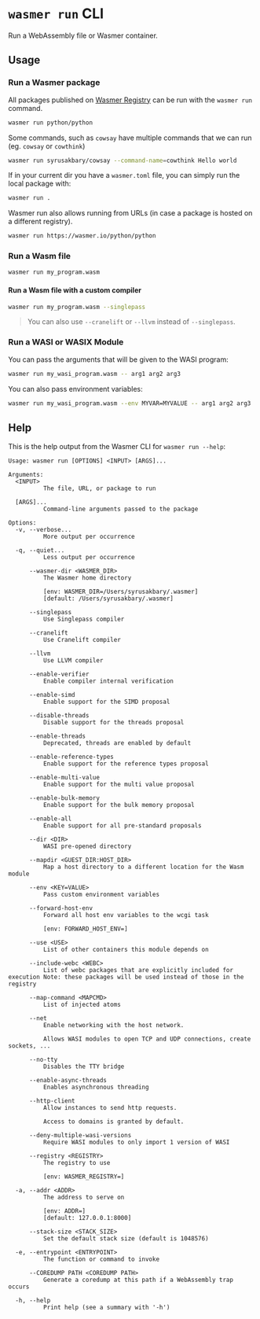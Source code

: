 # `wasmer run` CLI

Run a WebAssembly file or Wasmer container.

## Usage

### Run a Wasmer package

All packages published on [Wasmer Registry](/registry) can be run with the `wasmer run` command.

```bash
wasmer run python/python
```

Some commands, such as `cowsay` have multiple commands that we can run (eg. `cowsay` or `cowthink`)

```bash
wasmer run syrusakbary/cowsay --command-name=cowthink Hello world
```

If in your current dir you have a `wasmer.toml` file, you can simply run the local package with:

```bash
wasmer run .
```

Wasmer run also allows running from URLs (in case a package is hosted on a different registry).

```bash
wasmer run https://wasmer.io/python/python
```


### Run a Wasm file

```bash
wasmer run my_program.wasm
```

#### Run a Wasm file with a custom compiler

```bash
wasmer run my_program.wasm --singlepass
```

> You can also use `--cranelift` or `--llvm` instead of `--singlepass`.

### Run a WASI or WASIX Module

You can pass the arguments that will be given to the WASI program:

```bash
wasmer run my_wasi_program.wasm -- arg1 arg2 arg3
```

You can also pass environment variables:

```bash
wasmer run my_wasi_program.wasm --env MYVAR=MYVALUE -- arg1 arg2 arg3
```


## Help

This is the help output from the Wasmer CLI for `wasmer run --help`:

```
Usage: wasmer run [OPTIONS] <INPUT> [ARGS]...

Arguments:
  <INPUT>
          The file, URL, or package to run

  [ARGS]...
          Command-line arguments passed to the package

Options:
  -v, --verbose...
          More output per occurrence

  -q, --quiet...
          Less output per occurrence

      --wasmer-dir <WASMER_DIR>
          The Wasmer home directory

          [env: WASMER_DIR=/Users/syrusakbary/.wasmer]
          [default: /Users/syrusakbary/.wasmer]

      --singlepass
          Use Singlepass compiler

      --cranelift
          Use Cranelift compiler

      --llvm
          Use LLVM compiler

      --enable-verifier
          Enable compiler internal verification

      --enable-simd
          Enable support for the SIMD proposal

      --disable-threads
          Disable support for the threads proposal

      --enable-threads
          Deprecated, threads are enabled by default

      --enable-reference-types
          Enable support for the reference types proposal

      --enable-multi-value
          Enable support for the multi value proposal

      --enable-bulk-memory
          Enable support for the bulk memory proposal

      --enable-all
          Enable support for all pre-standard proposals

      --dir <DIR>
          WASI pre-opened directory

      --mapdir <GUEST_DIR:HOST_DIR>
          Map a host directory to a different location for the Wasm module

      --env <KEY=VALUE>
          Pass custom environment variables

      --forward-host-env
          Forward all host env variables to the wcgi task

          [env: FORWARD_HOST_ENV=]

      --use <USE>
          List of other containers this module depends on

      --include-webc <WEBC>
          List of webc packages that are explicitly included for execution Note: these packages will be used instead of those in the registry

      --map-command <MAPCMD>
          List of injected atoms

      --net
          Enable networking with the host network.

          Allows WASI modules to open TCP and UDP connections, create sockets, ...

      --no-tty
          Disables the TTY bridge

      --enable-async-threads
          Enables asynchronous threading

      --http-client
          Allow instances to send http requests.

          Access to domains is granted by default.

      --deny-multiple-wasi-versions
          Require WASI modules to only import 1 version of WASI

      --registry <REGISTRY>
          The registry to use

          [env: WASMER_REGISTRY=]

  -a, --addr <ADDR>
          The address to serve on

          [env: ADDR=]
          [default: 127.0.0.1:8000]

      --stack-size <STACK_SIZE>
          Set the default stack size (default is 1048576)

  -e, --entrypoint <ENTRYPOINT>
          The function or command to invoke

      --COREDUMP PATH <COREDUMP PATH>
          Generate a coredump at this path if a WebAssembly trap occurs

  -h, --help
          Print help (see a summary with '-h')
```
